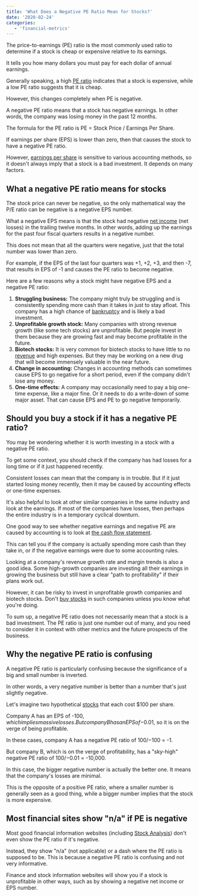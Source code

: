 ---
title: 'What Does a Negative PE Ratio Mean for Stocks?'
date: '2020-02-24'
categories:
   - 'financial-metrics'
---

The price-to-earnings (PE) ratio is the most commonly used ratio to determine if a stock is cheap or expensive relative to its earnings.

It tells you how many dollars you must pay for each dollar of annual earnings.

Generally speaking, a high [PE ratio](/term/pe-ratio/) indicates that a stock is expensive, while a low PE ratio suggests that it is cheap.

However, this changes completely when PE is negative.

A negative PE ratio means that a stock has negative earnings. In other words, the company was losing money in the past 12 months.

The formula for the PE ratio is PE = Stock Price / Earnings Per Share.

If earnings per share (EPS) is lower than zero, then that causes the stock to have a negative PE ratio.

However, [earnings per share](/term/eps-earnings-per-share/) is sensitive to various accounting methods, so it doesn't always imply that a stock is a bad investment. It depends on many factors.

## What a negative PE ratio means for stocks

The stock price can never be negative, so the only mathematical way the P/E ratio can be negative is a negative EPS number.

What a negative EPS means is that the stock had negative [net income](/term/net-income/) (net losses) in the trailing twelve months. In other words, adding up the earnings for the past four fiscal quarters results in a negative number.

This does not mean that all the quarters were negative, just that the total number was lower than zero.

For example, if the EPS of the last four quarters was +1, +2, +3, and then -7, that results in EPS of -1 and causes the PE ratio to become negative.

Here are a few reasons why a stock might have negative EPS and a negative PE ratio:

1. **Struggling business:** The company might truly be struggling and is consistently spending more cash than it takes in just to stay afloat. This company has a high chance of [bankruptcy](/stocks-in-bankruptcy/) and is likely a bad investment.
2. **Unprofitable growth stock:** Many companies with strong revenue growth (like some tech stocks) are unprofitable. But people invest in them because they are growing fast and may become profitable in the future.
3. **Biotech stocks:** It is very common for biotech stocks to have little to no [revenue](/term/revenue/) and high expenses. But they may be working on a new drug that will become immensely valuable in the near future.
4. **Change in accounting:** Changes in accounting methods can sometimes cause EPS to go negative for a short period, even if the company didn't lose any money.
5. **One-time effects:** A company may occasionally need to pay a big one-time expense, like a major fine. Or it needs to do a write-down of some major asset. That can cause EPS and PE to go negative temporarily.

## Should you buy a stock if it has a negative PE ratio?

You may be wondering whether it is worth investing in a stock with a negative PE ratio.

To get some context, you should check if the company has had losses for a long time or if it just happened recently.

Consistent losses can mean that the company is in trouble. But if it just started losing money recently, then it may be caused by accounting effects or one-time expenses.

It's also helpful to look at other similar companies in the same industry and look at the earnings. If most of the companies have losses, then perhaps the entire industry is in a temporary cyclical downturn.

One good way to see whether negative earnings and negative PE are caused by accounting is to look at [the cash flow statement](/term/cash-flow-statement/).

This can tell you if the company is actually spending more cash than they take in, or if the negative earnings were due to some accounting rules.

Looking at a company's revenue growth rate and margin trends is also a good idea. Some high-growth companies are investing all their earnings in growing the business but still have a clear "path to profitability" if their plans work out.

However, it can be risky to invest in unprofitable growth companies and biotech stocks. Don't [buy stocks](/how-to-buy-stocks-online/) in such companies unless you know what you're doing.

To sum up, a negative PE ratio does not necessarily mean that a stock is a bad investment. The PE ratio is just one number out of many, and you need to consider it in context with other metrics and the future prospects of the business.

## Why the negative PE ratio is confusing

A negative PE ratio is particularly confusing because the significance of a big and small number is inverted.

In other words, a very negative number is better than a number that's just slightly negative.

Let's imagine two hypothetical [stocks](/stocks/) that each cost $100 per share.

Company A has an EPS of -$100, which implies massive losses. But company B has an EPS of -$0.01, so it is on the verge of being profitable.

In these cases, company A has a negative PE ratio of $100/-$100 = -1.

But company B, which is on the verge of profitability, has a "sky-high" negative PE ratio of $100/-$0.01 = -10,000.

In this case, the bigger negative number is actually the better one. It means that the company's losses are minimal.

This is the opposite of a positive PE ratio, where a smaller number is generally seen as a good thing, while a bigger number implies that the stock is more expensive.

## Most financial sites show "n/a" if PE is negative

Most good financial information websites (including [Stock Analysis](/)) don't even show the PE ratio if it's negative.

Instead, they show "n/a" (not applicable) or a dash where the PE ratio is supposed to be. This is because a negative PE ratio is confusing and not very informative.

Finance and stock information websites will show you if a stock is unprofitable in other ways, such as by showing a negative net income or EPS number.

